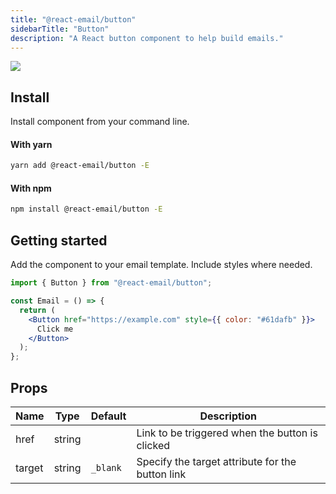 ```yaml
---
title: "@react-email/button"
sidebarTitle: "Button"
description: "A React button component to help build emails."
---
```



<img className="rounded-md" src="/images/components/button.png" />

## Install

Install component from your command line.

#### With yarn

```sh
yarn add @react-email/button -E
```

#### With npm

```sh
npm install @react-email/button -E
```

## Getting started

Add the component to your email template. Include styles where needed.

```jsx
import { Button } from "@react-email/button";

const Email = () => {
  return (
    <Button href="https://example.com" style={{ color: "#61dafb" }}>
      Click me
    </Button>
  );
};
```

## Props

| Name   | Type   | Default  | Description                                      |
| ------ | ------ | -------- | ------------------------------------------------ |
| href   | string |          | Link to be triggered when the button is clicked  |
| target | string | `_blank` | Specify the target attribute for the button link |

<Support />

<License />
